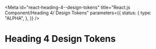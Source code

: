 <!-- @license CC0-1.0 -->


<Meta
  id="react-heading-4--design-tokens"
  title="React.js Component/Heading 4/ Design Tokens"
  parameters={{
    status: {
      type: "ALPHA",
    },
  }}
/>

# Heading 4 Design Tokens

<ComponentTokensSection tokens={tokens} definition={tokensDefinition} component="utrecht-heading-4" />
